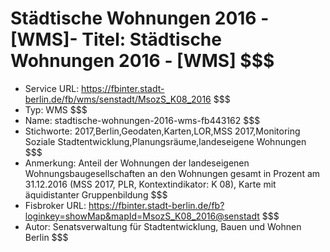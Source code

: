 # Städtische Wohnungen 2016 - [WMS]- Titel: Städtische Wohnungen 2016 - [WMS] $$$
- Service URL: https://fbinter.stadt-berlin.de/fb/wms/senstadt/MsozS_K08_2016 $$$
- Typ: WMS $$$
- Name: stadtische-wohnungen-2016-wms-fb443162 $$$
- Stichworte: 2017,Berlin,Geodaten,Karten,LOR,MSS 2017,Monitoring Soziale Stadtentwicklung,Planungsräume,landeseigene Wohnungen $$$
- Anmerkung: Anteil der Wohnungen der landeseigenen Wohnungsbaugesellschaften an den Wohnungen gesamt in Prozent am 31.12.2016 (MSS 2017, PLR, Kontextindikator: K 08), Karte mit äquidistanter Gruppenbildung $$$
- Fisbroker URL: https://fbinter.stadt-berlin.de/fb?loginkey=showMap&mapId=MsozS_K08_2016@senstadt $$$
- Autor: Senatsverwaltung für Stadtentwicklung, Bauen und Wohnen Berlin $$$

